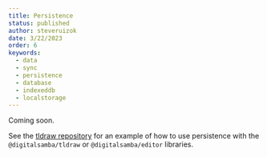 ```yaml
---
title: Persistence
status: published
author: steveruizok
date: 3/22/2023
order: 6
keywords:
  - data
  - sync
  - persistence
  - database
  - indexeddb
  - localstorage
---
```


Coming soon.

See the [tldraw repository](https://github.com/tldraw/tldraw/tree/main/apps/examples) for an example of how to use persistence with the `@digitalsamba/tldraw` or `@digitalsamba/editor` libraries.

